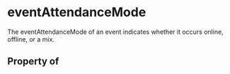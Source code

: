# eventAttendanceMode

The eventAttendanceMode of an event indicates whether it occurs online, offline, or a mix.

## Property of




